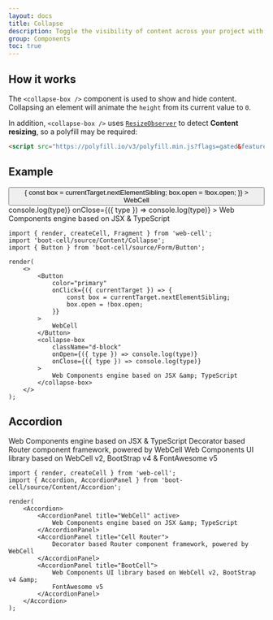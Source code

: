 ```yaml
---
layout: docs
title: Collapse
description: Toggle the visibility of content across your project with our Web components.
group: Components
toc: true
---
```




## How it works

The `<collapse-box />` component is used to show and hide content.
Collapsing an element will animate the `height` from its current value to `0`.

In addition, `<collapse-box />` uses [`ResizeObserver`][1] to detect **Content resizing**, so a polyfill may be required:

```HTML
<script src="https://polyfill.io/v3/polyfill.min.js?flags=gated&features=ResizeObserver"></script>
```

## Example

<Example>
    <Button
        color="primary"
        onClick={({ currentTarget }) => {
            const box = currentTarget.nextElementSibling;
            box.open = !box.open;
        }}
    >
        WebCell
    </Button>
    <collapse-box
        className="d-block"
        onOpen={({ type }) => console.log(type)}
        onClose={({ type }) => console.log(type)}
    >
        Web Components engine based on JSX &amp; TypeScript
    </collapse-box>
</Example>

```TSX
import { render, createCell, Fragment } from 'web-cell';
import 'boot-cell/source/Content/Collapse';
import { Button } from 'boot-cell/source/Form/Button';

render(
    <>
        <Button
            color="primary"
            onClick={({ currentTarget }) => {
                const box = currentTarget.nextElementSibling;
                box.open = !box.open;
            }}
        >
            WebCell
        </Button>
        <collapse-box
            className="d-block"
            onOpen={({ type }) => console.log(type)}
            onClose={({ type }) => console.log(type)}
        >
            Web Components engine based on JSX &amp; TypeScript
        </collapse-box>
    </>
);
```

## Accordion

<Example>
    <Accordion>
        <AccordionPanel title="WebCell" active>
            Web Components engine based on JSX &amp; TypeScript
        </AccordionPanel>
        <AccordionPanel title="Cell Router">
            Decorator based Router component framework, powered by WebCell
        </AccordionPanel>
        <AccordionPanel title="BootCell">
            Web Components UI library based on WebCell v2, BootStrap v4 &amp;
            FontAwesome v5
        </AccordionPanel>
    </Accordion>
</Example>

```TSX
import { render, createCell } from 'web-cell';
import { Accordion, AccordionPanel } from 'boot-cell/source/Content/Accordion';

render(
    <Accordion>
        <AccordionPanel title="WebCell" active>
            Web Components engine based on JSX &amp; TypeScript
        </AccordionPanel>
        <AccordionPanel title="Cell Router">
            Decorator based Router component framework, powered by WebCell
        </AccordionPanel>
        <AccordionPanel title="BootCell">
            Web Components UI library based on WebCell v2, BootStrap v4 &amp;
            FontAwesome v5
        </AccordionPanel>
    </Accordion>
);
```

[1]: https://developer.mozilla.org/en-US/docs/Web/API/ResizeObserver
